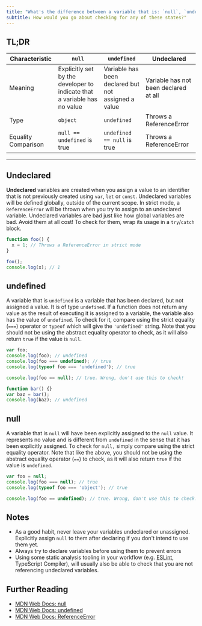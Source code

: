 ```yaml
---
title: "What's the difference between a variable that is: `null`, `undefined` or undeclared?"
subtitle: How would you go about checking for any of these states?"
---
```


## TL;DR

| Characteristic	    | `null`	                    | `undefined`	                | Undeclared              |
|---------------------|-----------------------------|-----------------------------|-------------------------|
| Meaning        	    | Explicitly set by the developer to indicate that a variable has no value |	Variable has been declared but not assigned a value	| Variable has not been declared at all |
| Type	              | `object`                    |	`undefined`                 |	Throws a ReferenceError |
| Equality Comparison	| `null == undefined` is true	| `undefined == null` is true	| Throws a ReferenceError |

---

## Undeclared

**Undeclared** variables are created when you assign a value to an identifier that is not previously created using `var`, `let` or `const`. Undeclared variables will be defined globally, outside of the current scope. In strict mode, a `ReferenceError` will be thrown when you try to assign to an undeclared variable. Undeclared variables are bad just like how global variables are bad. Avoid them at all cost! To check for them, wrap its usage in a `try`/`catch` block.

```js
function foo() {
  x = 1; // Throws a ReferenceError in strict mode
}

foo();
console.log(x); // 1
```

## undefined

A variable that is `undefined` is a variable that has been declared, but not assigned a value. It is of type `undefined`. If a function does not return any value as the result of executing it is assigned to a variable, the variable also has the value of `undefined`. To check for it, compare using the strict equality (`===`) operator or `typeof` which will give the `'undefined'` string. Note that you should not be using the abstract equality operator to check, as it will also return `true` if the value is `null`.

```js
var foo;
console.log(foo); // undefined
console.log(foo === undefined); // true
console.log(typeof foo === 'undefined'); // true

console.log(foo == null); // true. Wrong, don't use this to check!

function bar() {}
var baz = bar();
console.log(baz); // undefined
```

## null

A variable that is `null` will have been explicitly assigned to the `null` value. It represents no value and is different from `undefined` in the sense that it has been explicitly assigned. To check for `null,` simply compare using the strict equality operator. Note that like the above, you should not be using the abstract equality operator (`==`) to check, as it will also return `true` if the value is `undefined`.

```js
var foo = null;
console.log(foo === null); // true
console.log(typeof foo === 'object'); // true

console.log(foo == undefined); // true. Wrong, don't use this to check!
```

## Notes

- As a good habit, never leave your variables undeclared or unassigned. Explicitly assign `null` to them after declaring if you don't intend to use them yet.
- Always try to declare variables before using them to prevent errors
- Using some static analysis tooling in your workflow (e.g. [ESLint](https://eslint.org/), TypeScript Compiler), will usually also be able to check that you are not referencing undeclared variables.

## Further Reading

- [MDN Web Docs: null](https://developer.mozilla.org/en-US/docs/Web/JavaScript/Reference/Operators/null)
- [MDN Web Docs: undefined](https://developer.mozilla.org/en-US/docs/Web/JavaScript/Reference/Global_Objects/undefined)
- [MDN Web Docs: ReferenceError](https://developer.mozilla.org/en-US/docs/Web/JavaScript/Reference/Global_Objects/ReferenceError)
